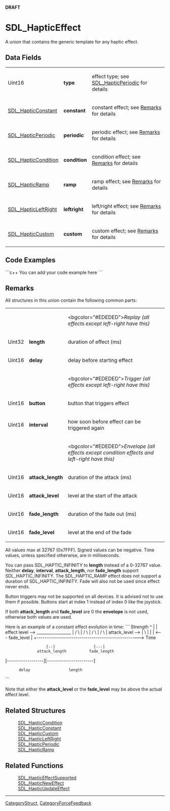 <span color="red">'''DRAFT'''</span>

= SDL_HapticEffect =
A union that contains the generic template for any haptic effect.


== Data Fields ==
{|
|Uint16
|'''type'''
|effect type; see [[SDL_HapticPeriodic]] for details
|-
|[[SDL_HapticConstant]]
|'''constant'''
|constant effect; see [[#Remarks|Remarks]] for details
|-
|[[SDL_HapticPeriodic]]
|'''periodic'''
|periodic effect; see [[#Remarks|Remarks]] for details
|-
|[[SDL_HapticCondition]]
|'''condition'''
|condition effect; see [[#Remarks|Remarks]] for details
|-
|[[SDL_HapticRamp]]
|'''ramp'''
|ramp effect; see [[#Remarks|Remarks]] for details
|-
|[[SDL_HapticLeftRight]]
|'''leftright'''
|left/right effect; see [[#Remarks|Remarks]] for details
|-
|[[SDL_HapticCustom]]
|'''custom'''
|custom effect; see [[#Remarks|Remarks]] for details
|}

== Code Examples ==
```c++
You can add your code example here
```

== Remarks ==
All structures in this union contain the following common parts:

{|
|
|
|<bgcolor="#EDEDED">''Replay (all effects except left-right have this)''
|-
|Uint32
|'''length'''
|duration of effect (ms)
|-
|Uint16
|'''delay'''
|delay before starting effect
|-
|
|
|<bgcolor="#EDEDED">''Trigger (all effects except left-right have this)''
|-
|Uint16
|'''button'''
|button that triggers effect
|-
|Uint16
|'''interval'''
|how soon before effect can be triggered again
|-
|
|
|<bgcolor="#EDEDED">''Envelope (all effects except condition effects and left-right have this)''
|-
|Uint16
|'''attack_length'''
|duration of the attack (ms)
|-
|Uint16
|'''attack_level'''
|level at the start of the attack
|-
|Uint16
|'''fade_length'''
|duration of the fade out (ms)
|-
|Uint16
|'''fade_level'''
|level at the end of the fade
|}

All values max at 32767 (0x7FFF).  Signed values can be negative.  Time values, unless specified otherwise, are in milliseconds.

You can pass SDL_HAPTIC_INFINITY to '''length''' instead of a 0-32767 value.  Neither '''delay''', '''interval''', '''attack_length''', nor '''fade_length''' support SDL_HAPTIC_INFINITY.
The SDL_HAPTIC_RAMP effect does not support a duration of SDL_HAPTIC_INFINITY.
Fade will also not be used since effect never ends.

<!-- Ramp sentence combined into this paragraph, separate in header.  The last sentence about Fade (from line 698 version f3c34d321289 SDL_haptic.h) is awkward and potentially confusing.  How could it be revised to make it more clear? -->

Button triggers may not be supported on all devices.  It is advised not to use them if possible.  Buttons start at index 1 instead of index 0 like the joystick.
<!-- Does this mean that the joystick itself is index 0 and the buttons are index >=1? -->

If both '''attack_length''' and '''fade_level''' are 0 the '''envelope''' is not used, otherwise both values are used.

Here is an example of a constant effect evolution in time:
```
Strength
^
|
|    effect level -->  _________________
|                     /                 \
|                    /                   \
|                   /                     \
|                  /                       \
| attack_level --> |                        \
|                  |                        |  <---  fade_level
|
+--------------------------------------------------> Time

                   [--]                 [---]
               attack_length          fade_length

[------------------][-----------------------]
       delay                 length
```

Note that either the '''attack_level''' or the '''fade_level''' may be above the actual effect level.

<!-- Note that some minor edits to the verbatim text in the header have been made and not noted above. -->

== Related Structures ==
:[[SDL_HapticCondition]]
:[[SDL_HapticConstant]]
:[[SDL_HapticCustom]]
:[[SDL_HapticLeftRight]]
:[[SDL_HapticPeriodic]]
:[[SDL_HapticRamp]]

== Related Functions ==
:[[SDL_HapticEffectSupported]]
:[[SDL_HapticNewEffect]]
:[[SDL_HapticUpdateEffect]]

----
[[CategoryStruct]], [[CategoryForceFeedback]]
